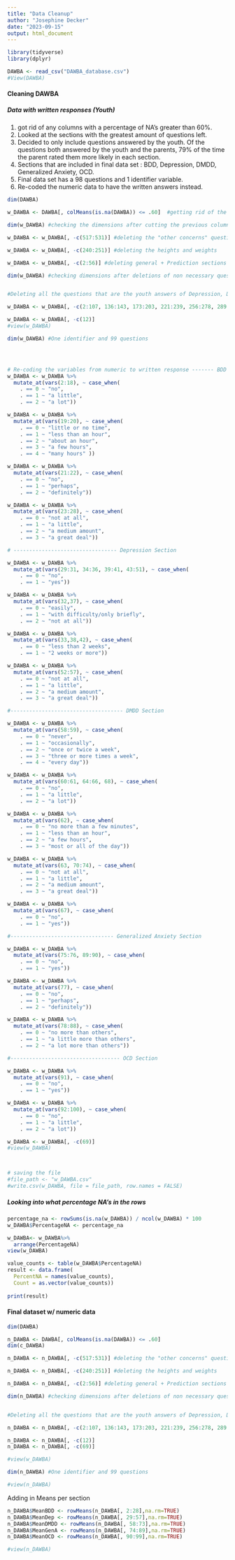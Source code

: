 ```yaml
---
title: "Data Cleanup"
author: "Josephine Decker"
date: "2023-09-15"
output: html_document
---
```



```r
library(tidyverse)
library(dplyr)
```



```r
DAWBA <- read_csv("DAWBA_database.csv")
#View(DAWBA)

```


#### Cleaning DAWBA 

##### Data with written responses (Youth)

1. got rid of any columns with a percentage of NA's greater than 60%. 
2. Looked at the sections with the greatest amount of questions left.
3. Decided to only include questions answered by the youth. Of the questions both answered by the youth and the parents, 79% of the time the parent rated them more likely in each section. 
4. Sections that are included in final data set : BDD, Depression, DMDD, Generalized Anxiety, OCD. 
5. Final data set has a 98 questions and 1 identifier variable. 
6. Re-coded the numeric data to have the written answers instead. 
```r
dim(DAWBA)

w_DAWBA <- DAWBA[, colMeans(is.na(DAWBA)) <= .60]  #getting rid of the columns with a percentage of NAs greater than 60%

dim(w_DAWBA) #checking the dimensions after cutting the previous columns.

w_DAWBA <- w_DAWBA[, -c(517:531)] #deleting the "other concerns" questions

w_DAWBA <- w_DAWBA[, -c(240:251)] #deleting the heights and weights

w_DAWBA <- w_DAWBA[, -c(2:56)] #deleting general + Prediction sections

dim(w_DAWBA) #checking dimensions after deletions of non necessary questions


#Deleting all the questions that are the youth answers of Depression, DMDD, Generalized Anxiety, OCD, BDD

w_DAWBA <- w_DAWBA[, -c(2:107, 136:143, 173:203, 221:239, 256:278, 289:449)]

w_DAWBA <- w_DAWBA[, -c(12)]
#view(w_DAWBA)

dim(w_DAWBA) #One identifier and 99 questions




# Re-coding the variables from numeric to written response ------- BDD Section
w_DAWBA <- w_DAWBA %>%
  mutate_at(vars(2:18), ~ case_when(
    . == 0 ~ "no",
    . == 1 ~ "a little",
    . == 2 ~ "a lot"))

w_DAWBA <- w_DAWBA %>%
  mutate_at(vars(19:20), ~ case_when(
    . == 0 ~ "little or no time",
    . == 1 ~ "less than an hour",
    . == 2 ~ "about an hour",
    . == 3 ~ "a few hours",
    . == 4 ~ "many hours" ))

w_DAWBA <- w_DAWBA %>%
  mutate_at(vars(21:22), ~ case_when(
    . == 0 ~ "no",
    . == 1 ~ "perhaps",
    . == 2 ~ "definitely"))

w_DAWBA <- w_DAWBA %>%
  mutate_at(vars(23:28), ~ case_when(
    . == 0 ~ "not at all",
    . == 1 ~ "a little",
    . == 2 ~ "a medium amount",
    . == 3 ~ "a great deal"))

# --------------------------------- Depression Section

w_DAWBA <- w_DAWBA %>%
  mutate_at(vars(29:31, 34:36, 39:41, 43:51), ~ case_when(
    . == 0 ~ "no",
    . == 1 ~ "yes"))

w_DAWBA <- w_DAWBA %>%
  mutate_at(vars(32,37), ~ case_when(
    . == 0 ~ "easily",
    . == 1 ~ "with difficulty/only briefly",
    . == 2 ~ "not at all"))

w_DAWBA <- w_DAWBA %>%
  mutate_at(vars(33,38,42), ~ case_when(
    . == 0 ~ "less than 2 weeks",
    . == 1 ~ "2 weeks or more"))

w_DAWBA <- w_DAWBA %>%
  mutate_at(vars(52:57), ~ case_when(
    . == 0 ~ "not at all",
    . == 1 ~ "a little",
    . == 2 ~ "a medium amount",
    . == 3 ~ "a great deal"))

#------------------------------------ DMDD Section

w_DAWBA <- w_DAWBA %>%
  mutate_at(vars(58:59), ~ case_when(
    . == 0 ~ "never",
    . == 1 ~ "occasionally",
    . == 2 ~ "once or twice a week",
    . == 3 ~ "three or more times a week",
    . == 4 ~ "every day"))

w_DAWBA <- w_DAWBA %>%
  mutate_at(vars(60:61, 64:66, 68), ~ case_when(
    . == 0 ~ "no",
    . == 1 ~ "a little",
    . == 2 ~ "a lot"))

w_DAWBA <- w_DAWBA %>%
  mutate_at(vars(62), ~ case_when(
    . == 0 ~ "no more than a few minutes",
    . == 1 ~ "less than an hour",
    . == 2 ~ "a few hours",
    . == 3 ~ "most or all of the day"))

w_DAWBA <- w_DAWBA %>%
  mutate_at(vars(63, 70:74), ~ case_when(
    . == 0 ~ "not at all",
    . == 1 ~ "a little",
    . == 2 ~ "a medium amount",
    . == 3 ~ "a great deal"))

w_DAWBA <- w_DAWBA %>%
  mutate_at(vars(67), ~ case_when(
    . == 0 ~ "no",
    . == 1 ~ "yes"))

#--------------------------------- Generalized Anxiety Section

w_DAWBA <- w_DAWBA %>%
  mutate_at(vars(75:76, 89:90), ~ case_when(
    . == 0 ~ "no",
    . == 1 ~ "yes"))

w_DAWBA <- w_DAWBA %>%
  mutate_at(vars(77), ~ case_when(
    . == 0 ~ "no",
    . == 1 ~ "perhaps",
    . == 2 ~ "definitely"))

w_DAWBA <- w_DAWBA %>%
  mutate_at(vars(78:88), ~ case_when(
    . == 0 ~ "no more than others",
    . == 1 ~ "a little more than others",
    . == 2 ~ "a lot more than others"))

#----------------------------------- OCD Section

w_DAWBA <- w_DAWBA %>%
  mutate_at(vars(91), ~ case_when(
    . == 0 ~ "no",
    . == 1 ~ "yes"))

w_DAWBA <- w_DAWBA %>%
  mutate_at(vars(92:100), ~ case_when(
    . == 0 ~ "no",
    . == 1 ~ "a little",
    . == 2 ~ "a lot"))

w_DAWBA <- w_DAWBA[, -c(69)]
#view(w_DAWBA)



# saving the file
#file_path <- "w_DAWBA.csv"
#write.csv(w_DAWBA, file = file_path, row.names = FALSE)

```
##### Looking into what percentage NA's in the rows

```r
percentage_na <- rowSums(is.na(w_DAWBA)) / ncol(w_DAWBA) * 100
w_DAWBA$PercentageNA <- percentage_na

w_DAWBA<- w_DAWBA%>%
  arrange(PercentageNA)
view(w_DAWBA)
```


```r
value_counts <- table(w_DAWBA$PercentageNA)
result <- data.frame(
  PercentNA = names(value_counts),
  Count = as.vector(value_counts))
  
print(result)
```




#### Final dataset w/ numeric data 

```r
dim(DAWBA)

n_DAWBA <- DAWBA[, colMeans(is.na(DAWBA)) <= .60]
dim(c_DAWBA)

n_DAWBA <- n_DAWBA[, -c(517:531)] #deleting the "other concerns" questions

n_DAWBA <- n_DAWBA[, -c(240:251)] #deleting the heights and weights

n_DAWBA <- n_DAWBA[, -c(2:56)] #deleting general + Prediction sections

dim(n_DAWBA) #checking dimensions after deletions of non necessary questions


#Deleting all the questions that are the youth answers of Depression, DMDD, Generalized Anxiety, OCD, BDD

n_DAWBA <- n_DAWBA[, -c(2:107, 136:143, 173:203, 221:239, 256:278, 289:449)]

n_DAWBA <- n_DAWBA[, -c(12)]
n_DAWBA <- n_DAWBA[, -c(69)]

#view(w_DAWBA)

dim(n_DAWBA) #One identifier and 99 questions

#view(n_DAWBA)
```

Adding in Means per section
```r
n_DAWBA$MeanBDD <- rowMeans(n_DAWBA[, 2:28],na.rm=TRUE)
n_DAWBA$MeanDep <- rowMeans(n_DAWBA[, 29:57],na.rm=TRUE)
n_DAWBA$MeanDMDD <- rowMeans(n_DAWBA[, 58:73],na.rm=TRUE)
n_DAWBA$MeanGenA <- rowMeans(n_DAWBA[, 74:89],na.rm=TRUE)
n_DAWBA$MeanOCD <- rowMeans(n_DAWBA[, 90:99],na.rm=TRUE)
```

```r
#view(n_DAWBA)
```
